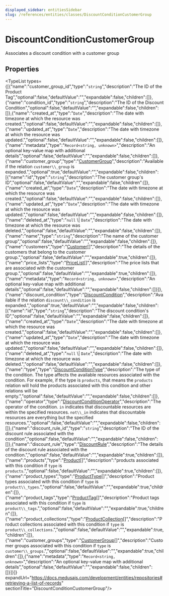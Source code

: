```yaml
---
displayed_sidebar: entitiesSidebar
slug: /references/entities/classes/DiscountConditionCustomerGroup
---
```



# DiscountConditionCustomerGroup

Associates a discount condition with a customer group

## Properties

<TypeList types={[{"name":"customer_group_id","type":"`string`","description":"The ID of the Product Tag","optional":false,"defaultValue":"","expandable":false,"children":[]},{"name":"condition_id","type":"`string`","description":"The ID of the Discount Condition","optional":false,"defaultValue":"","expandable":false,"children":[]},{"name":"created_at","type":"`Date`","description":"The date with timezone at which the resource was created.","optional":false,"defaultValue":"","expandable":false,"children":[]},{"name":"updated_at","type":"`Date`","description":"The date with timezone at which the resource was updated.","optional":false,"defaultValue":"","expandable":false,"children":[]},{"name":"metadata","type":"`Record<string, unknown>`","description":"An optional key-value map with additional details","optional":false,"defaultValue":"","expandable":false,"children":[]},{"name":"customer_group","type":"[CustomerGroup](entities.CustomerGroup.mdx)","description":"Available if the relation `customer\\_group` is expanded.","optional":true,"defaultValue":"","expandable":false,"children":[{"name":"id","type":"`string`","description":"The customer group's ID","optional":false,"defaultValue":"","expandable":false,"children":[]},{"name":"created_at","type":"`Date`","description":"The date with timezone at which the resource was created.","optional":false,"defaultValue":"","expandable":false,"children":[]},{"name":"updated_at","type":"`Date`","description":"The date with timezone at which the resource was updated.","optional":false,"defaultValue":"","expandable":false,"children":[]},{"name":"deleted_at","type":"`null` \\| `Date`","description":"The date with timezone at which the resource was deleted.","optional":false,"defaultValue":"","expandable":false,"children":[]},{"name":"name","type":"`string`","description":"The name of the customer group","optional":false,"defaultValue":"","expandable":false,"children":[]},{"name":"customers","type":"[Customer](entities.Customer.mdx)[]","description":"The details of the customers that belong to the customer group.","optional":false,"defaultValue":"","expandable":true,"children":[]},{"name":"price_lists","type":"[PriceList](entities.PriceList.mdx)[]","description":"The price lists that are associated with the customer group.","optional":false,"defaultValue":"","expandable":true,"children":[]},{"name":"metadata","type":"`Record<string, unknown>`","description":"An optional key-value map with additional details","optional":false,"defaultValue":"","expandable":false,"children":[]}]},{"name":"discount_condition","type":"[DiscountCondition](entities.DiscountCondition.mdx)","description":"Available if the relation `discount\\_condition` is expanded.","optional":true,"defaultValue":"","expandable":false,"children":[{"name":"id","type":"`string`","description":"The discount condition's ID","optional":false,"defaultValue":"","expandable":false,"children":[]},{"name":"created_at","type":"`Date`","description":"The date with timezone at which the resource was created.","optional":false,"defaultValue":"","expandable":false,"children":[]},{"name":"updated_at","type":"`Date`","description":"The date with timezone at which the resource was updated.","optional":false,"defaultValue":"","expandable":false,"children":[]},{"name":"deleted_at","type":"`null` \\| `Date`","description":"The date with timezone at which the resource was deleted.","optional":false,"defaultValue":"","expandable":false,"children":[]},{"name":"type","type":"[DiscountConditionType](../enums/entities.DiscountConditionType.mdx)","description":"The type of the condition. The type affects the available resources associated with the condition. For example, if the type is `products`, that means the `products` relation will hold the products associated with this condition and other relations will be empty.","optional":false,"defaultValue":"","expandable":false,"children":[]},{"name":"operator","type":"[DiscountConditionOperator](../enums/entities.DiscountConditionOperator.mdx)","description":"The operator of the condition. `in` indicates that discountable resources are within the specified resources. `not\\_in` indicates that discountable resources are everything but the specified resources.","optional":false,"defaultValue":"","expandable":false,"children":[]},{"name":"discount_rule_id","type":"`string`","description":"The ID of the discount rule associated with the condition","optional":false,"defaultValue":"","expandable":false,"children":[]},{"name":"discount_rule","type":"[DiscountRule](entities.DiscountRule.mdx)","description":"The details of the discount rule associated with the condition.","optional":false,"defaultValue":"","expandable":true,"children":[]},{"name":"products","type":"[Product](entities.Product.mdx)[]","description":"products associated with this condition if `type` is `products`.","optional":false,"defaultValue":"","expandable":true,"children":[]},{"name":"product_types","type":"[ProductType](entities.ProductType.mdx)[]","description":"Product types associated with this condition if `type` is `product\\_types`.","optional":false,"defaultValue":"","expandable":true,"children":[]},{"name":"product_tags","type":"[ProductTag](entities.ProductTag.mdx)[]","description":"Product tags associated with this condition if `type` is `product\\_tags`.","optional":false,"defaultValue":"","expandable":true,"children":[]},{"name":"product_collections","type":"[ProductCollection](entities.ProductCollection.mdx)[]","description":"Product collections associated with this condition if `type` is `product\\_collections`.","optional":false,"defaultValue":"","expandable":true,"children":[]},{"name":"customer_groups","type":"[CustomerGroup](entities.CustomerGroup.mdx)[]","description":"Customer groups associated with this condition if `type` is `customer\\_groups`.","optional":false,"defaultValue":"","expandable":true,"children":[]},{"name":"metadata","type":"`Record<string, unknown>`","description":"An optional key-value map with additional details","optional":false,"defaultValue":"","expandable":false,"children":[]}]}]} expandUrl="https://docs.medusajs.com/development/entities/repositories#retrieving-a-list-of-records" sectionTitle="DiscountConditionCustomerGroup"/>
